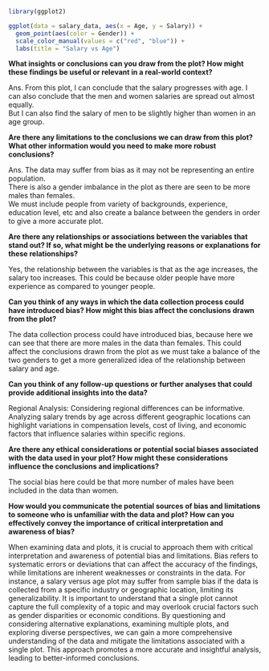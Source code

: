 ```r
library(ggplot2)
```

```r
ggplot(data = salary_data, aes(x = Age, y = Salary)) +
  geom_point(aes(color = Gender)) +
  scale_color_manual(values = c("red", "blue")) +
  labs(title = "Salary vs Age")
```

**What insights or conclusions can you draw from the plot? How might these findings be useful or relevant in a real-world context?**

Ans. From this plot, I can conclude that the salary progresses with age. I can also conclude that the men and women salaries are spread out almost equally.\
But I can also find the salary of men to be slightly higher than women in an age group.

**Are there any limitations to the conclusions we can draw from this plot? What other information would you need to make more robust conclusions?**

Ans. The data may suffer from bias as it may not be representing an entire population.\
There is also a gender imbalance in the plot as there are seen to be more males than females.\
We must include people from variety of backgrounds, experience, education level, etc and also create a balance between the genders in order to give a more accurate plot.

**Are there any relationships or associations between the variables that stand out? If so, what might be the underlying reasons or explanations for these relationships?**

Yes, the relationship between the variables is that as the age increases, the salary too increases. This could be because older people have more experience as compared to younger people.

**Can you think of any ways in which the data collection process could have introduced bias? How might this bias affect the conclusions drawn from the plot?**

The data collection process could have introduced bias, because here we can see that there are more males in the data than females. This could affect the conclusions drawn from the plot as we must take a balance of the two genders to get a more generalized idea of the relationship between salary and age.

**Can you think of any follow-up questions or further analyses that could provide additional insights into the data?**

Regional Analysis: Considering regional differences can be informative. Analyzing salary trends by age across different geographic locations can highlight variations in compensation levels, cost of living, and economic factors that influence salaries within specific regions.

**Are there any ethical considerations or potential social biases associated with the data used in your plot? How might these considerations influence the conclusions and implications?**

The social bias here could be that more number of males have been included in the data than women.

**How would you communicate the potential sources of bias and limitations to someone who is unfamiliar with the data and plot? How can you effectively convey the importance of critical interpretation and awareness of bias?**

When examining data and plots, it is crucial to approach them with critical interpretation and awareness of potential bias and limitations. Bias refers to systematic errors or deviations that can affect the accuracy of the findings, while limitations are inherent weaknesses or constraints in the data. For instance, a salary versus age plot may suffer from sample bias if the data is collected from a specific industry or geographic location, limiting its generalizability. It is important to understand that a single plot cannot capture the full complexity of a topic and may overlook crucial factors such as gender disparities or economic conditions. By questioning and considering alternative explanations, examining multiple plots, and exploring diverse perspectives, we can gain a more comprehensive understanding of the data and mitigate the limitations associated with a single plot. This approach promotes a more accurate and insightful analysis, leading to better-informed conclusions.

